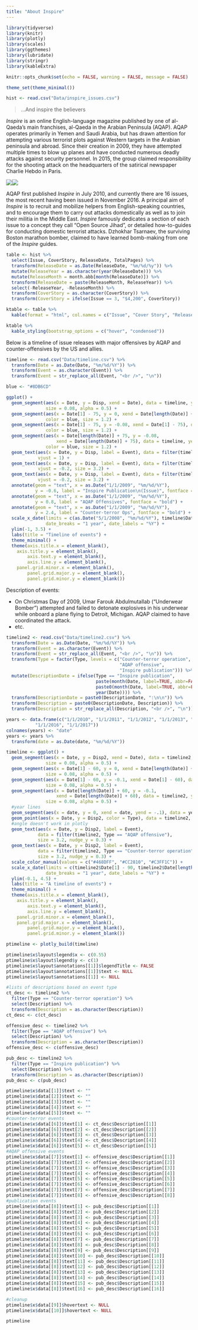```yaml
---
title: "About Inspire"
---
```


```r
library(tidyverse)
library(knitr)
library(plotly)
library(scales)
library(ggthemes)
library(lubridate)
library(stringr)
library(kableExtra)

knitr::opts_chunk$set(echo = FALSE, warning = FALSE, message = FALSE)

theme_set(theme_minimal())

hist <- read.csv("Data/inspire_issues.csv")
```

> ...And inspire the believers

*Inspire* is an online English-language magazine published by one of al-Qaeda's main franchises, al-Qaeda in the Arabian Peninsula (AQAP). AQAP operates primarily in Yemen and Saudi Arabia, but has drawn attention for attempting various terrorist plots against Western targets in the Arabian peninsula and abroad. Since their creation in 2009, they have attempted multiple times to blow up planes and have conducted numerous deadly attacks against security personnel. In 2015, the group claimed responsibility for the shooting attack on the headquarters of the satirical newspaper Charlie Hebdo in Paris. 

![](pics/usama_small2.png)![](pics/osj_small2.jpg)

AQAP first published *Inspire* in July 2010, and currently there are 16 issues, the most recent having been issued in November 2016. A principal aim of *Inspire* is to recruit and mobilize helpers from English-speaking countries, and to encourage them to carry out attacks domestically as well as to join their militia in the Middle East. *Inspire* famously dedicates a section of each issue to a concept they call "Open Source Jihad", or detailed how-to-guides for conducting domestic terrorist attacks. Dzhokhar Tsarnaev, the surviving Boston marathon bomber, claimed to have learned bomb-making from one of the *Inspire* guides.

```r
table <- hist %>%
  select(Issue, CoverStory, ReleaseDate, TotalPages) %>%
  transform(ReleaseDate = as.Date(ReleaseDate, "%m/%d/%y")) %>%
  mutate(ReleaseYear = as.character(year(ReleaseDate))) %>%
  mutate(ReleaseMonth = month.abb[month(ReleaseDate)]) %>%
  transform(ReleaseDate = paste(ReleaseMonth, ReleaseYear)) %>%
  select(-ReleaseYear, -ReleaseMonth) %>%
  transform(CoverStory = as.character(CoverStory)) %>%
  transform(CoverStory = ifelse(Issue == 3, "$4,200", CoverStory))

ktable <- table %>%
  kable(format = "html", col.names = c("Issue", "Cover Story", "Release Date", "# Pages"), align = 'l', table.attr = "style='width:100%;'")

ktable %>%
  kable_styling(bootstrap_options = c("hover", "condensed"))
```

Below is a timeline of issue releases with major offensives by AQAP and counter-offensives by the US and allies.

```r
timeline <- read.csv("Data/timeline.csv") %>%
  transform(Date = as.Date(Date, "%m/%d/%Y")) %>%
  transform(Event = as.character(Event)) %>%
  transform(Event = str_replace_all(Event, "<br />", "\n"))

blue <- "#8DB6CD"

ggplot() + 
  geom_segment(aes(x = Date, y = Disp, xend = Date), data = timeline, yend = 0,
               size = 0.08, alpha = 0.5) + 
  geom_segment(aes(x = Date[1] - 75, y = 0, xend = Date[length(Date)] + 75), data = timeline, yend = 0,
               color = blue, size = 1.2) + 
  geom_segment(aes(x = Date[1] - 75, y = -0.08, xend = Date[1] - 75), data = timeline, yend = 0,
               color = blue, size = 1.2) + 
  geom_segment(aes(x = Date[length(Date)] + 75, y = -0.08, 
                   xend = Date[length(Date)] + 75), data = timeline, yend = 0,
               color = blue, size = 1.2) + 
  geom_text(aes(x = Date, y = Disp, label = Event), data = filter(timeline, Inspire == 1),
            vjust = 1) + 
  geom_text(aes(x = Date, y = Disp, label = Event), data = filter(timeline, Offensive == 1),
            vjust = -0.2, size = 3.2) + 
  geom_text(aes(x = Date, y = Disp, label = Event), data = filter(timeline, CT == 1),
            vjust = -0.2, size = 3.2) + 
  annotate(geom = "text", x = as.Date("1/1/2009", "%m/%d/%Y"), 
           y = -0.6, label = "Inspire Publication\n(Issue)", fontface = "bold") +
  annotate(geom = "text", x = as.Date("1/1/2009", "%m/%d/%Y"), 
           y = 0.8, label = "AQAP Offensives", fontface = "bold") +
  annotate(geom = "text", x = as.Date("1/1/2009", "%m/%d/%Y"), 
           y = 2.4, label = "Counter-terror Ops", fontface = "bold") +
  scale_x_date(limits = c(as.Date("5/1/2008", "%m/%d/%Y"), timeline$Date[length(timeline$Date)] + 90),
               date_breaks = "1 year", date_labels = "%Y") + 
  ylim(-1, 3.5) + 
  labs(title = "Timeline of events") + 
  theme_minimal() + 
  theme(axis.title.x = element_blank(),
    axis.title.y = element_blank(),
        axis.text.y = element_blank(),
        axis.line.y = element_blank(),
    panel.grid.minor.x = element_blank(),
        panel.grid.major.y = element_blank(),
        panel.grid.minor.y = element_blank())
```

Description of events:

* On Christmas Day of 2009, Umar Farouk Abdulmutallab ("Underwear Bomber") attempted and failed to detonate explosives in his underwear while onboard a plane flying to Detroit, Michigan. AQAP claimed to have coordinated the attack.
* etc.

```r
timeline2 <- read.csv("Data/timeline2.csv") %>%
  transform(Date = as.Date(Date, "%m/%d/%Y")) %>%
  transform(Event = as.character(Event)) %>%
  transform(Event = str_replace_all(Event, "<br />", "\n")) %>%
  transform(Type = factor(Type, levels = c("Counter-terror operation",
                                           "AQAP offensive",
                                           "Inspire publication"))) %>%
  mutate(DescriptionDate = ifelse(Type == "Inspire publication",
                                  paste(month(Date, label=TRUE, abbr=FALSE), year(Date)),
                                  paste0(month(Date, label=TRUE, abbr=FALSE), " ", day(Date), ", ", 
                                  year(Date)))) %>%
  transform(DescriptionDate = paste0(DescriptionDate, ":\n\n")) %>%
  transform(Description = paste0(DescriptionDate, Description)) %>%
  transform(Description = str_replace_all(Description, "<br />", "\n"))

years <- data.frame(c("1/1/2010", "1/1/2011", "1/1/2012", "1/1/2013", "1/1/2014", "1/1/2015",
           "1/1/2016", "1/1/2017"))
colnames(years) <- "date"
years <- years %>%
  transform(date = as.Date(date, "%m/%d/%Y"))

timeline <- ggplot() + 
  geom_segment(aes(x = Date, y = Disp2, xend = Date), data = timeline2, yend = 0,
               size = 0.08, alpha = 0.5) + 
  geom_segment(aes(x = Date[1] - 60, y = 0, xend = Date[length(Date)] + 60), data = timeline2, yend = 0,
               size = 0.08, alpha = 0.5) + 
  geom_segment(aes(x = Date[1] - 60, y = -0.1, xend = Date[1] - 60), data = timeline2, yend = 0,
               size = 0.08, alpha = 0.5) + 
  geom_segment(aes(x = Date[length(Date)] + 60, y = -0.1, 
                   xend = Date[length(Date)] + 60), data = timeline2, yend = 0,
               size = 0.08, alpha = 0.5) + 
  #year lines
  geom_segment(aes(x = date, y = 0, xend = date, yend = -.1), data = years, size = 0.08, alpha = 0.5) + 
  geom_point(aes(x = Date, y = Disp2, color = Type), data = timeline2, size = 2) +
  #angle doesn't work in plotly
  geom_text(aes(x = Date, y = Disp2, label = Event), 
            data = filter(timeline2, Type == "AQAP offensive"),
            size = 3.2, nudge_y = 0.3) + 
  geom_text(aes(x = Date, y = Disp2, label = Event), 
            data = filter(timeline2, Type == "Counter-terror operation"),
            size = 3.2, nudge_y = 0.3) + 
  scale_color_manual(values = c("#468DFF", "#CC2810", "#C3FF1C")) + 
  scale_x_date(limits = c(timeline2$Date[1] - 90, timeline2$Date[length(timeline2$Date)] + 90),
               date_breaks = "1 year", date_labels = "%Y") + 
  ylim(-0.1, 4.5) + 
  labs(title = "A timeline of events") + 
  theme_minimal() + 
  theme(axis.title.x = element_blank(),
    axis.title.y = element_blank(),
        axis.text.y = element_blank(),
        axis.line.y = element_blank(),
    panel.grid.minor.x = element_blank(),
    panel.grid.major.x = element_blank(),
        panel.grid.major.y = element_blank(),
        panel.grid.minor.y = element_blank())

ptimeline <- plotly_build(timeline)

ptimeline$x$layout$legend$x <- c(0.55)
ptimeline$x$layout$legend$y <- c(1)
ptimeline$x$layout$annotations[[1]]$legendTitle <- FALSE
ptimeline$x$layout$annotations[[1]]$text <- NULL
ptimeline$x$layout$annotations[[1]] <- NULL

#lists of descriptions based on event type
ct_desc <- timeline2 %>%
  filter(Type == "Counter-terror operation") %>%
  select(Description) %>%
  transform(Description = as.character(Description))
ct_desc <- c(ct_desc)

offensive_desc <- timeline2 %>%
  filter(Type == "AQAP offensive") %>%
  select(Description) %>%
  transform(Description = as.character(Description))
offensive_desc <- c(offensive_desc)

pub_desc <- timeline2 %>%
  filter(Type == "Inspire publication") %>%
  select(Description) %>%
  transform(Description = as.character(Description))
pub_desc <- c(pub_desc)

ptimeline$x$data[[1]]$text <- ""
ptimeline$x$data[[2]]$text <- ""
ptimeline$x$data[[3]]$text <- ""
ptimeline$x$data[[4]]$text <- ""
ptimeline$x$data[[5]]$text <- ""
#counter-terror events
ptimeline$x$data[[6]]$text[1] <- ct_desc$Description[[1]]
ptimeline$x$data[[6]]$text[2] <- ct_desc$Description[[2]]
ptimeline$x$data[[6]]$text[3] <- ct_desc$Description[[3]]
ptimeline$x$data[[6]]$text[4] <- ct_desc$Description[[4]]
ptimeline$x$data[[6]]$text[5] <- ct_desc$Description[[5]]
#AQAP offensive events
ptimeline$x$data[[7]]$text[1] <- offensive_desc$Description[[1]]
ptimeline$x$data[[7]]$text[2] <- offensive_desc$Description[[2]]
ptimeline$x$data[[7]]$text[3] <- offensive_desc$Description[[3]]
ptimeline$x$data[[7]]$text[4] <- offensive_desc$Description[[4]]
ptimeline$x$data[[7]]$text[5] <- offensive_desc$Description[[5]]
ptimeline$x$data[[7]]$text[6] <- offensive_desc$Description[[6]]
ptimeline$x$data[[7]]$text[7] <- offensive_desc$Description[[7]]
ptimeline$x$data[[7]]$text[8] <- offensive_desc$Description[[8]]
#publication events
ptimeline$x$data[[8]]$text[1] <- pub_desc$Description[[1]]
ptimeline$x$data[[8]]$text[2] <- pub_desc$Description[[2]]
ptimeline$x$data[[8]]$text[3] <- pub_desc$Description[[3]]
ptimeline$x$data[[8]]$text[4] <- pub_desc$Description[[4]]
ptimeline$x$data[[8]]$text[5] <- pub_desc$Description[[5]]
ptimeline$x$data[[8]]$text[6] <- pub_desc$Description[[6]]
ptimeline$x$data[[8]]$text[7] <- pub_desc$Description[[7]]
ptimeline$x$data[[8]]$text[8] <- pub_desc$Description[[8]]
ptimeline$x$data[[8]]$text[9] <- pub_desc$Description[[9]]
ptimeline$x$data[[8]]$text[10] <- pub_desc$Description[[10]]
ptimeline$x$data[[8]]$text[11] <- pub_desc$Description[[11]]
ptimeline$x$data[[8]]$text[12] <- pub_desc$Description[[12]]
ptimeline$x$data[[8]]$text[13] <- pub_desc$Description[[13]]
ptimeline$x$data[[8]]$text[14] <- pub_desc$Description[[14]]
ptimeline$x$data[[8]]$text[15] <- pub_desc$Description[[15]]
ptimeline$x$data[[8]]$text[16] <- pub_desc$Description[[16]]

#cleanup
ptimeline$x$data[[9]]$hovertext <- NULL
ptimeline$x$data[[10]]$hovertext <- NULL

ptimeline
```


